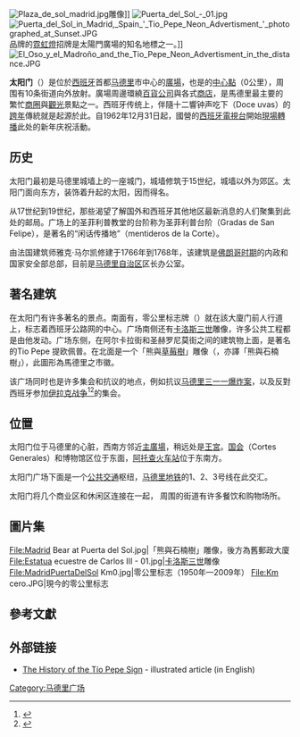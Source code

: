 {{not|太阳门广场 (里斯本)}}
[[File:Plaza_de_sol_madrid.jpg|right]]雕像]] 
[[File:Puerta_del_Sol_-_01.jpg|right]]
[[File:Puerta_del_Sol_in_Madrid,_Spain_'_Tio_Pepe_Neon_Advertisment_'_photographed_at_Sunset.JPG|thumb]]品牌{{link-en|堤歐雪莉酒|Tío Pepe|Tío Pepe}}的[[霓虹燈|霓虹燈]]招牌是太陽門廣場的知名地標之一。]]
[[File:El_Oso_y_el_Madroño_and_the_Tio_Pepe_Neon_Advertisment_in_the_distance.JPG|thumb]]

'''太阳门'''（{{lang-es|Puerta del Sol}}）是位於[[西班牙|西班牙]]首都[[马德里|马德里]]市中心的[[廣場|廣場]]，也是{{link-es|西班牙公路|Red de carreteras de España|西班牙公路网}}的[[公路原點|中心點]]（0公里），周围有10条街道向外放射。廣場周邊環繞[[百貨公司|百貨公司]]與各式[[商店|商店]]，是馬德里最主要的繁忙[[商圈|商圈]]與[[觀光|觀光]]景點之一。西班牙传统上，伴隨十二響钟声吃下{{link-es|十二颗葡萄|Doce uvas}}（Doce uvas）的[[跨年|跨年]]傳統就是起源於此。自1962年12月31日起，國營的[[西班牙電視台|西班牙電視台]]開始[[現場轉播|現場轉播]]此处的新年庆祝活動。

== 历史 ==
太阳门最初是马德里城墙上的一座城门，城墙修筑于15世纪，城墙以外为郊区。太阳门面向东方，装饰着升起的太阳，因而得名。

从17世纪到19世纪，那些渴望了解国外和西班牙其他地区最新消息的人们聚集到此处的邮局。广场上的圣菲利普教堂的台阶称为圣菲利普台阶（Gradas de San Felipe），是著名的“闲话传播地”（mentideros de la Corte）。

{{link-es|王家郵政大廈|Real Casa de Correos|舊郵政大廈}}由法国建筑师雅克·马尔凯修建于1766年到1768年，该建筑是[[佛朗哥时期|佛朗哥时期]]的内政和国家安全部总部，目前是[[马德里自治区|马德里自治区]]区长办公室。

== 著名建筑 ==
在太阳门有许多著名的景点。南面有{{link-es|王家郵政大廈|Real Casa de Correos|舊郵政大廈}}，零公里标志牌（{{lang|es|Placa del kilómetro cero}}）就在該大廈门前人行道上，标志着西班牙公路网的中心。广场南侧还有[[卡洛斯三世_(西班牙)|卡洛斯三世]]雕像，许多公共工程都是由他发动。广场东侧，在阿尔卡拉街和圣赫罗尼莫街之间的建筑物上面，是著名的Tio Pepe 提欧佩普。在北面是一个「熊與[[草莓樹|草莓樹]]」雕像（{{lang|es|El oso y el madroño}}，亦譯「熊與石楠樹」），此圖形為馬德里之市徽。 

该广场同时也是许多集会和抗议的地点，例如抗议[[马德里三一一爆炸案|马德里三一一爆炸案]]，以及反對西班牙参加[[伊拉克战争|伊拉克战争]]<ref>{{Cite web |url=http://news.bbc.co.uk/2/hi/americas/2824145.stm |title=存档副本 |accessdate=2010-01-28 |archive-date=2005-12-21 |archive-url=https://web.archive.org/web/20051221144955/http://news.bbc.co.uk/2/hi/americas/2824145.stm |dead-url=no }}</ref><ref>{{Cite web |url=http://edition.cnn.com/2001/WORLD/europe/07/11/spain.protests/ |title=存档副本 |accessdate=2010-01-28 |archive-date=2006-07-21 |archive-url=https://web.archive.org/web/20060721090618/http://edition.cnn.com/2001/WORLD/europe/07/11/spain.protests/ |dead-url=no }}</ref>的集会。

== 位置 ==
太阳门位于马德里的心脏，西南方邻近[[主廣場_(馬德里)|主廣場]]，稍远处是[[马德里王宫|王宮]]。[[國會_(西班牙)|国会]]（Cortes Generales）和博物馆区位于东面，[[馬德里阿托查車站|阿托查火车站]]位于东南方。

太阳门广场下面是一个[[公共交通|公共交通]]枢纽，[[马德里地铁|马德里地铁]]的1、2、3号线在此交汇。

太阳门将几个商业区和休闲区连接在一起， 周围的街道有许多餐饮和购物场所。

==圖片集==
<gallery>
File:Madrid Bear at Puerta del Sol.jpg|「熊與石楠樹」雕像，後方為舊郵政大廈
File:Estatua ecuestre de Carlos III - 01.jpg|[[卡洛斯三世_(西班牙)|卡洛斯三世]]雕像
File:MadridPuertaDelSol Km0.jpg|零公里标志（1950年—2009年）
File:Km cero.JPG|現今的零公里标志
</gallery>

== 參考文獻 ==
<div class="references-small">
<references></references>
</div>

== 外部链接 ==
{{commonscat-inline}}
*[http://www.sitebits.com/2008/tio-pepe-sign.html The History of the Tío Pepe Sign]{{Wayback|url=http://www.sitebits.com/2008/tio-pepe-sign.html |date=20110105004846 }} - illustrated article (in English)

{{coord|40|25|01|N|3|42|13|W|region:ES_type:landmark|display=title}}

[[Category:马德里广场|Category:马德里广场]]